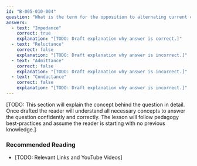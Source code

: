 ```yaml
---
id: "B-005-010-004"
question: "What is the term for the opposition to alternating current caused by the combined effect of reactance and resistance?"
answers:
  - text: "Impedance"
    correct: true
    explanation: "[TODO: Draft explanation why answer is correct.]"
  - text: "Reluctance"
    correct: false
    explanation: "[TODO: Draft explanation why answer is incorrect.]"
  - text: "Admittance"
    correct: false
    explanation: "[TODO: Draft explanation why answer is incorrect.]"
  - text: "Conductance"
    correct: false
    explanation: "[TODO: Draft explanation why answer is incorrect.]"
---
```


[TODO: This section will explain the concept behind the question in detail. Once drafted the reader will understand all necessary concepts to answer the question confidently and correctly. The lesson will follow pedagogy best-practices and assume the reader is starting with no previous knowledge.]

### Recommended Reading

- [TODO: Relevant Links and YouTube Videos]
